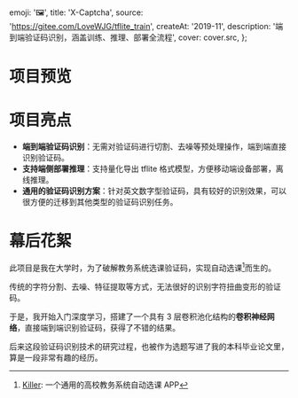 
  emoji: '🖼',
  title: 'X-Captcha',
  source: 'https://gitee.com/LoveWJG/tflite_train',
  createAt: '2019-11',
  description: '端到端验证码识别，涵盖训练、推理、部署全流程',
  cover: cover.src,
};

# 项目预览


<BaseImage src={captchas.src} alt="数据集" />


<BaseImage src={train.src} alt="训练中" />


<WrappedImage src={captcha.src} alt="识别结果" maxWidth="360px" />

# 项目亮点

- **端到端验证码识别**：无需对验证码进行切割、去噪等预处理操作，端到端直接识别验证码。
- **支持端侧部署推理**：支持量化导出 tflite 格式模型，方便移动端设备部署，离线推理。
- **通用的验证码识别方案**：针对英文数字型验证码，具有较好的识别效果，可以很方便的迁移到其他类型的验证码识别任务。

# 幕后花絮

此项目是我在大学时，为了破解教务系统选课验证码，实现自动选课[^1]而生的。

传统的字符分割、去噪、特征提取等方式，无法很好的识别字符扭曲变形的验证码。

于是，我开始入门深度学习，搭建了一个具有 3 层卷积池化结构的**卷积神经网络**，直接端到端识别验证码，获得了不错的结果。

后来这段验证码识别技术的研究过程，也被作为选题写进了我的本科毕业论文里，算是一段非常有趣的经历。

[^1]: [Killer](/projects/product/killer): 一个通用的高校教务系统自动选课 APP
